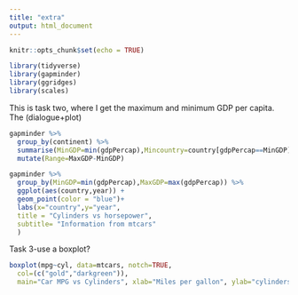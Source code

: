 ```yaml
---
title: "extra"
output: html_document
---
```


```r
knitr::opts_chunk$set(echo = TRUE)
```
```r
library(tidyverse)
library(gapminder)
library(ggridges)
library(scales)
```
This is task two, where I get the maximum and minimum GDP per capita. The (dialogue+plot)
```r
gapminder %>% 
  group_by(continent) %>% 
  summarise(MinGDP=min(gdpPercap),Mincountry=country[gdpPercap==MinGDP],Minyear=year[gdpPercap==MinGDP],MaxGDP=max(gdpPercap),Maxcountry=country[gdpPercap==MaxGDP],Maxyear=year[gdpPercap==MaxGDP])%>% 
  mutate(Range=MaxGDP-MinGDP)

gapminder %>% 
  group_by(MinGDP=min(gdpPercap),MaxGDP=max(gdpPercap)) %>%
  ggplot(aes(country,year)) + 
  geom_point(color = "blue")+
  labs(x="country",y="year",
  title = "Cylinders vs horsepower",
  subtitle= "Information from mtcars"
  )
```

Task 3-use a boxplot?
```r
boxplot(mpg~cyl, data=mtcars, notch=TRUE,
  col=(c("gold","darkgreen")),
  main="Car MPG vs Cylinders", xlab="Miles per gallon", ylab="cylinders")
```

